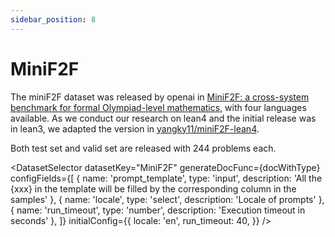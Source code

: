 ```yaml
---
sidebar_position: 8
---
```


# MiniF2F

The miniF2F dataset was released by openai in [MiniF2F: a cross-system benchmark for formal Olympiad-level mathematics](https://arxiv.org/abs/2109.00110), with four languages available. As we conduct our research on lean4 and the initial release was in lean3, we adapted the version in [yangky11/miniF2F-lean4](https://github.com/yangky11/miniF2F-lean4).

Both test set and valid set are released with 244 problems each.

<DatasetSelector datasetKey="MiniF2F" generateDocFunc={docWithType} configFields={[
  { name: 'prompt_template', type: 'input', description: 'All the {xxx} in the template will be filled by the corresponding column in the samples' },
  { name: 'locale', type: 'select', description: 'Locale of prompts' },
  { name: 'run_timeout', type: 'number', description: 'Execution timeout in seconds' },
]} initialConfig={{
  locale: 'en',
  run_timeout: 40,
}} />
